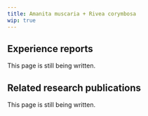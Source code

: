 ---
title: Amanita muscaria + Rivea corymbosa
wip: true
---

## Experience reports

This page is still being written.

## Related research publications

This page is still being written.

